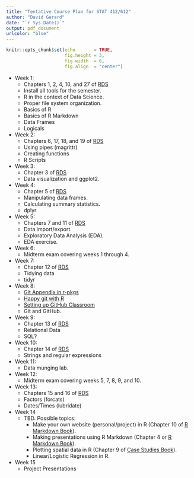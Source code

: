 ```yaml
---
title: "Tentative Course Plan for STAT 412/612"
author: "David Gerard"
date: "`r Sys.Date()`"
output: pdf_document
urlcolor: "blue"
---
```



```r
knitr::opts_chunk$set(echo       = TRUE, 
                      fig.height = 3, 
                      fig.width  = 6,
                      fig.align  = "center")
```

- Week 1:
    - Chapters 1, 2, 4, 10, and 27 of [RDS](https://r4ds.had.co.nz/)
    - Install all tools for the semester.
    - R in the context of Data Science.
    - Proper file system organization.
    - Basics of R
    - Basics of R Markdown
    - Data Frames
    - Logicals
- Week 2: 
    - Chapters 6, 17, 18, and 19 of [RDS](https://r4ds.had.co.nz/)
    - Using pipes (magrittr)
    - Creating functions
    - R Scripts
- Week 3: 
    - Chapter 3 of [RDS](https://r4ds.had.co.nz/)
    - Data visualization and ggplot2.
- Week 4:
    - Chapter 5 of [RDS](https://r4ds.had.co.nz/)
    - Manipulating data frames.
    - Calculating summary statistics.
    - dplyr
- Week 5:
    - Chapters 7 and 11 of [RDS](https://r4ds.had.co.nz/)
    - Data import/export.
    - Exploratory Data Analysis (EDA).
    - EDA exercise.
- Week 6:
    - Midterm exam covering weeks 1 through 4.
- Week 7:
    - Chapter 12 of [RDS](https://r4ds.had.co.nz/)
    - Tidying data
    - tidyr
- Week 8:
    - [Git Appendix in r-pkgs](http://r-pkgs.had.co.nz/git.html)
    - [Happy git with R](https://happygitwithr.com/)
    - [Setting up GitHub Classroom](https://github.com/jfiksel/github-classroom-for-students)
    - Git and GitHub.
- Week 9:
    - Chapter 13 of [RDS](https://r4ds.had.co.nz/)
    - Relational Data
    - SQL?
- Week 10:
    - Chapter 14 of [RDS](https://r4ds.had.co.nz/)
    - Strings and regular expressions
- Week 11:
    - Data munging lab.
- Week 12:
    - Midterm exam covering weeks 5, 7, 8, 9, and 10.
- Week 13:
    - Chapters 15 and 16 of [RDS](https://r4ds.had.co.nz/)
    - Factors (forcats)
    - Dates/Times (lubridate)
- Week 14
    - TBD. Possible topics:
        - Make your own website (personal/project) in R (Chapter 10 of 
          [R Markdown Book](https://bookdown.org/yihui/rmarkdown/)). 
        - Making presentations using R Markdown (Chapter 4 or 
          [R Markdown Book](https://bookdown.org/yihui/rmarkdown/)).
        - Plotting spatial data in R (Chapter 9 of 
          [Case Studies Book](https://eriqande.github.io/rep-res-eeb-2017/plotting-spatial-data-with-ggplot.html)).
        - Linear/Logistic Regression in R.
- Week 15
    - Project Presentations
    
    
